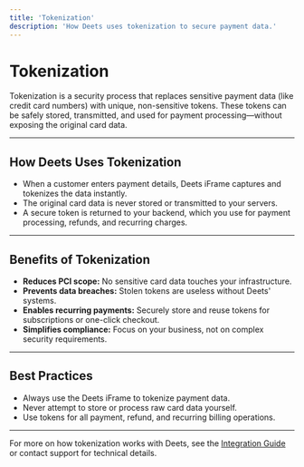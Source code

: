 ```yaml
---
title: 'Tokenization'
description: 'How Deets uses tokenization to secure payment data.'
---
```


# Tokenization

Tokenization is a security process that replaces sensitive payment data (like credit card numbers) with unique, non-sensitive tokens. These tokens can be safely stored, transmitted, and used for payment processing—without exposing the original card data.

---

## How Deets Uses Tokenization

- When a customer enters payment details, Deets iFrame captures and tokenizes the data instantly.
- The original card data is never stored or transmitted to your servers.
- A secure token is returned to your backend, which you use for payment processing, refunds, and recurring charges.

---

## Benefits of Tokenization

- **Reduces PCI scope:** No sensitive card data touches your infrastructure.
- **Prevents data breaches:** Stolen tokens are useless without Deets' systems.
- **Enables recurring payments:** Securely store and reuse tokens for subscriptions or one-click checkout.
- **Simplifies compliance:** Focus on your business, not on complex security requirements.

---

## Best Practices

- Always use the Deets iFrame to tokenize payment data.
- Never attempt to store or process raw card data yourself.
- Use tokens for all payment, refund, and recurring billing operations.

---

For more on how tokenization works with Deets, see the [Integration Guide](/integration) or contact support for technical details. 